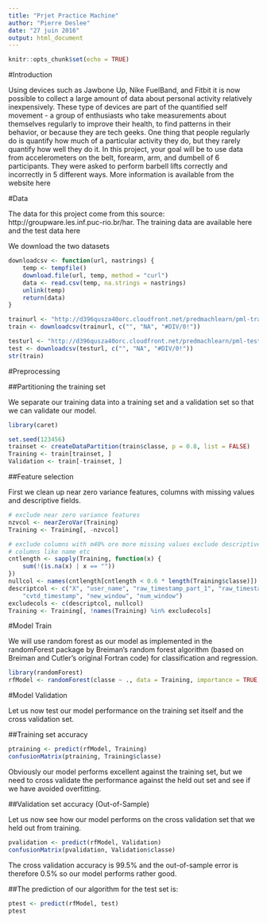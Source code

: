 ```yaml
---
title: "Prjet Practice Machine"
author: "Pierre Deslee"
date: "27 juin 2016"
output: html_document
---
```


```r
knitr::opts_chunk$set(echo = TRUE)
```

#Introduction

Using devices such as Jawbone Up, Nike FuelBand, and Fitbit it is now possible to collect a large amount of data about personal activity relatively inexpensively. These type of devices are part of the quantified self movement - a group of enthusiasts who take measurements about themselves regularly to improve their health, to find patterns in their behavior, or because they are tech geeks. One thing that people regularly do is quantify how much of a particular activity they do, but they rarely quantify how well they do it. In this project, your goal will be to use data from accelerometers on the belt, forearm, arm, and dumbell of 6 participants. They were asked to perform barbell lifts correctly and incorrectly in 5 different ways. More information is available from the website here

#Data

The data for this project come from this source: http://groupware.les.inf.puc-rio.br/har.
The training data are available here and the test data here

We download the two datasets

```r
downloadcsv <- function(url, nastrings) {
    temp <- tempfile()
    download.file(url, temp, method = "curl")
    data <- read.csv(temp, na.strings = nastrings)
    unlink(temp)
    return(data)
}

trainurl <- "http://d396qusza40orc.cloudfront.net/predmachlearn/pml-training.csv"
train <- downloadcsv(trainurl, c("", "NA", "#DIV/0!"))

testurl <- "http://d396qusza40orc.cloudfront.net/predmachlearn/pml-testing.csv"
test <- downloadcsv(testurl, c("", "NA", "#DIV/0!"))
str(train)
```

#Preprocessing

##Partitioning the training set

We separate our training data into a training set and a validation set so that we can validate our model.

```r
library(caret)

set.seed(123456)
trainset <- createDataPartition(train$classe, p = 0.8, list = FALSE)
Training <- train[trainset, ]
Validation <- train[-trainset, ]
```

##Feature selection

First we clean up near zero variance features, columns with missing values and descriptive fields.

```r
# exclude near zero variance features
nzvcol <- nearZeroVar(Training)
Training <- Training[, -nzvcol]

# exclude columns with m40% ore more missing values exclude descriptive
# columns like name etc
cntlength <- sapply(Training, function(x) {
    sum(!(is.na(x) | x == ""))
})
nullcol <- names(cntlength[cntlength < 0.6 * length(Training$classe)])
descriptcol <- c("X", "user_name", "raw_timestamp_part_1", "raw_timestamp_part_2", 
    "cvtd_timestamp", "new_window", "num_window")
excludecols <- c(descriptcol, nullcol)
Training <- Training[, !names(Training) %in% excludecols]
```

#Model Train

We will use random forest as our model as implemented in the randomForest package by Breiman's random forest algorithm (based on Breiman and Cutler's original Fortran code) for classification and regression.

```r
library(randomForest)
rfModel <- randomForest(classe ~ ., data = Training, importance = TRUE, ntrees = 10)
```

#Model Validation

Let us now test our model performance on the training set itself and the cross validation set.

##Training set accuracy

```r
ptraining <- predict(rfModel, Training)
confusionMatrix(ptraining, Training$classe)
```
Obviously our model performs excellent against the training set, but we need to cross validate the performance against the held out set and see if we have avoided overfitting.

##Validation set accuracy (Out-of-Sample)

Let us now see how our model performs on the cross validation set that we held out from training.

```r
pvalidation <- predict(rfModel, Validation)
confusionMatrix(pvalidation, Validation$classe)
```
The cross validation accuracy is 99.5% and the out-of-sample error is therefore 0.5% so our model performs rather good.

##The prediction of our algorithm for the test set is:

```r
ptest <- predict(rfModel, test)
ptest
```
